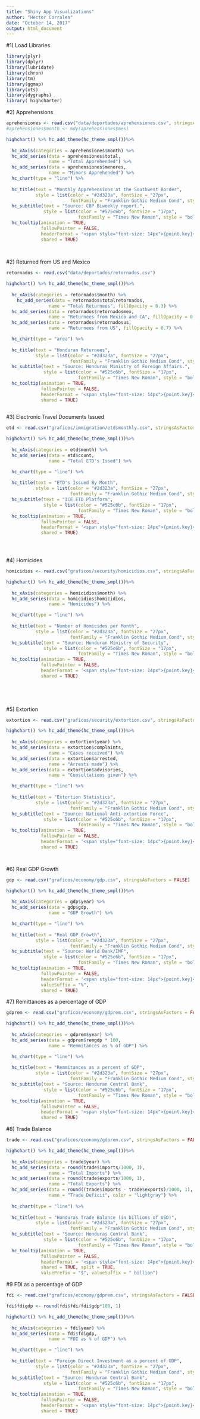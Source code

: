 ```yaml
---
title: "Shiny App Visualizations"
author: "Hector Corrales"
date: "October 14, 2017"
output: html_document
---
```

#1) Load Libraries
```r
library(plyr)
library(dplyr)
library(lubridate)
library(chron)
library(tm)
library(ggmap)
library(xts)
library(dygraphs)
library( highcharter)
```

#2) Apprehensions

```r

aprehensiones <- read.csv("data/deportados/aprehensiones.csv", stringsAsFactors = FALSE)
#aprehensiones$month <- mdy(aprehensiones$mes)

highchart() %>% hc_add_theme(hc_theme_smpl())%>%
  
  hc_xAxis(categories = aprehensiones$month) %>% 
  hc_add_series(data = aprehensiones$total,
                name = "Total Apprehended") %>%
  hc_add_series(data = aprehensiones$menores,
                name = "Minors Apprehended") %>%
  hc_chart(type = "line") %>% 
  
  hc_title(text = "Monthly Apprehensions at the Southwest Border",
           style = list(color = "#2d323a", fontSize = "27px", 
                        fontFamily = "Franklin Gothic Medium Cond", style = "bold")) %>%
  hc_subtitle(text = "Source: CBP Biweekly report.", 
              style = list(color = "#525c6b", fontSize = "17px", 
                           fontFamily = "Times New Roman", style = "bold")) %>%
  hc_tooltip(animation = TRUE,
             followPointer = FALSE,
             headerFormat = '<span style="font-size: 14px">{point.key}</span><br/>', 
             shared = TRUE)
  
  
```

#2) Returned from US and Mexico

```r
retornados <- read.csv("data/deportados/retornados.csv")

highchart() %>% hc_add_theme(hc_theme_smpl())%>%
  
  hc_xAxis(categories = retornados$month) %>% 
    hc_add_series(data = retornados$totalretornados,
                name = "Total Returnees", fillOpacity = 0.3) %>%
  hc_add_series(data = retornados$retornadosmex,
                name = "Returnees from Mexico and CA", fillOpacity = 0.5) %>%
  hc_add_series(data = retornados$retornadosus,
                name = "Returnees from US", fillOpacity = 0.7) %>%

  hc_chart(type = "area") %>% 
  
  hc_title(text = "Honduran Returnees",
           style = list(color = "#2d323a", fontSize = "27px", 
                        fontFamily = "Franklin Gothic Medium Cond", style = "bold")) %>%
  hc_subtitle(text = "Source: Honduras Ministry of Foreign Affairs.", 
              style = list(color = "#525c6b", fontSize = "17px", 
                           fontFamily = "Times New Roman", style = "bold")) %>%
  hc_tooltip(animation = TRUE,
             followPointer = FALSE,
             headerFormat = '<span style="font-size: 14px">{point.key}</span><br/>', 
             shared = TRUE)
  

```

#3) Electronic Travel Documents Issued

```r


etd <- read.csv("graficos/immigration/etdsmonthly.csv", stringsAsFactors = FALSE)

highchart() %>% hc_add_theme(hc_theme_smpl())%>%
  
  hc_xAxis(categories = etd$month) %>% 
  hc_add_series(data = etd$count,
                name = "Total ETD's Issed") %>%

  hc_chart(type = "line") %>% 
  
  hc_title(text = "ETD's Issued By Month",
           style = list(color = "#2d323a", fontSize = "27px", 
                        fontFamily = "Franklin Gothic Medium Cond", style = "bold")) %>%
  hc_subtitle(text = "ICE ETD Platform", 
              style = list(color = "#525c6b", fontSize = "17px", 
                           fontFamily = "Times New Roman", style = "bold")) %>%
  hc_tooltip(animation = TRUE,
             followPointer = FALSE,
             headerFormat = '<span style="font-size: 14px">{point.key}</span><br/>', 
             shared = TRUE)


  
```

#4) Homicides

```r

homicidios <- read.csv("graficos/security/homicidios.csv", stringsAsFactors = FALSE)

highchart() %>% hc_add_theme(hc_theme_smpl())%>%
  
  hc_xAxis(categories = homicidios$month) %>% 
  hc_add_series(data = homicidios$homicidios,
                name = "Homicides") %>%

  hc_chart(type = "line") %>% 
  
  hc_title(text = "Number of Homicides per Month",
           style = list(color = "#2d323a", fontSize = "27px", 
                        fontFamily = "Franklin Gothic Medium Cond", style = "bold")) %>%
  hc_subtitle(text = "Source: Honduran Ministry of Security", 
              style = list(color = "#525c6b", fontSize = "17px", 
                           fontFamily = "Times New Roman", style = "bold")) %>%
  hc_tooltip(animation = TRUE,
             followPointer = FALSE,
             headerFormat = '<span style="font-size: 14px">{point.key}</span><br/>', 
             shared = TRUE)


  
  
```

#5) Extortion

```r

extortion <- read.csv("graficos/security/extortion.csv", stringsAsFactors = FALSE)

highchart() %>% hc_add_theme(hc_theme_smpl())%>%
  
  hc_xAxis(categories = extortion$year) %>% 
  hc_add_series(data = extortion$complaints,
                name = "Cases received") %>%
  hc_add_series(data = extortion$arrested,
                name = "Arrests made") %>%
  hc_add_series(data = extortion$advisories,
                name = "Consultations given") %>%

  hc_chart(type = "line") %>% 
  
  hc_title(text = "Extortion Statistics",
           style = list(color = "#2d323a", fontSize = "27px", 
                        fontFamily = "Franklin Gothic Medium Cond", style = "bold")) %>%
  hc_subtitle(text = "Source: National Anti-extortion Force", 
              style = list(color = "#525c6b", fontSize = "17px", 
                           fontFamily = "Times New Roman", style = "bold")) %>%
  hc_tooltip(animation = TRUE,
             followPointer = FALSE,
             headerFormat = '<span style="font-size: 14px">{point.key}</span><br/>', 
             shared = TRUE)




```


#6) Real GDP Growth

```r

gdp <- read.csv("graficos/economy/gdp.csv", stringsAsFactors = FALSE)

highchart() %>% hc_add_theme(hc_theme_smpl())%>%
  
  hc_xAxis(categories = gdp$year) %>% 
  hc_add_series(data = gdp$gdp,
                name = "GDP Growth") %>%

  hc_chart(type = "line") %>% 
  
  hc_title(text = "Real GDP Growth",
           style = list(color = "#2d323a", fontSize = "27px", 
                        fontFamily = "Franklin Gothic Medium Cond", style = "bold")) %>%
  hc_subtitle(text = "Source: World Bank/IMF", 
              style = list(color = "#525c6b", fontSize = "17px", 
                           fontFamily = "Times New Roman", style = "bold")) %>%
  hc_tooltip(animation = TRUE,
             followPointer = FALSE,
             headerFormat = '<span style="font-size: 14px">{point.key}</span><br/>', 
             valueSuffix = "%",
             shared = TRUE)
```

#7) Remittances as a percentage of GDP

```r

gdprem <- read.csv("graficos/economy/gdprem.csv", stringsAsFactors = FALSE)

highchart() %>% hc_add_theme(hc_theme_smpl())%>%
  
  hc_xAxis(categories = gdprem$year) %>% 
  hc_add_series(data = gdprem$remgdp * 100,
                name = "Remmitances as % of GDP") %>%

  hc_chart(type = "line") %>% 
  
  hc_title(text = "Remmitances as a percent of GDP",
           style = list(color = "#2d323a", fontSize = "27px", 
                        fontFamily = "Franklin Gothic Medium Cond", style = "bold")) %>%
  hc_subtitle(text = "Source: Honduran Central Bank", 
              style = list(color = "#525c6b", fontSize = "17px", 
                           fontFamily = "Times New Roman", style = "bold")) %>%
  hc_tooltip(animation = TRUE,
             followPointer = FALSE,
             headerFormat = '<span style="font-size: 14px">{point.key}</span><br/>', 
             shared = TRUE)

```

#8) Trade Balance

```r

trade <- read.csv("graficos/economy/gdprem.csv", stringsAsFactors = FALSE)

highchart() %>% hc_add_theme(hc_theme_smpl())%>%
  
  hc_xAxis(categories = trade$year) %>% 
  hc_add_series(data = round(trade$imports/1000, 1),
                name = "Total Imports") %>%
  hc_add_series(data = round(trade$exports/1000, 1),
                name = "Total Exports") %>%
  hc_add_series(data = round((trade$imports - trade$exports)/1000, 1),
                name = "Trade Deficit", color = "lightgray") %>%
  
  hc_chart(type = "line") %>% 
  
  hc_title(text = "Honduras Trade Balance (in billions of USD)",
           style = list(color = "#2d323a", fontSize = "27px", 
                        fontFamily = "Franklin Gothic Medium Cond", style = "bold")) %>%
  hc_subtitle(text = "Source: Honduras Central Bank", 
              style = list(color = "#525c6b", fontSize = "17px", 
                           fontFamily = "Times New Roman", style = "bold")) %>%
  hc_tooltip(animation = TRUE,
             followPointer = FALSE,
             headerFormat = '<span style="font-size: 14px">{point.key}</span><br/>', 
             shared = TRUE, split = TRUE, 
             valuePrefix = "$", valueSuffix = " billion")
```


#9 FDI as a percentage of GDP

```r

fdi <- read.csv("graficos/economy/gdprem.csv", stringsAsFactors = FALSE)

fdi$fdigdp <- round(fdi$fdi/fdi$gdp*100, 1)

highchart() %>% hc_add_theme(hc_theme_smpl())%>%
  
  hc_xAxis(categories = fdi$year) %>% 
  hc_add_series(data = fdi$fdigdp,
                name = "FDI as % of GDP") %>%

  hc_chart(type = "line") %>% 
  
  hc_title(text = "Foreign Direct Investment as a percent of GDP",
           style = list(color = "#2d323a", fontSize = "27px", 
                        fontFamily = "Franklin Gothic Medium Cond", style = "bold")) %>%
  hc_subtitle(text = "Source: Honduran Central Bank", 
              style = list(color = "#525c6b", fontSize = "17px", 
                           fontFamily = "Times New Roman", style = "bold")) %>%
  hc_tooltip(animation = TRUE,
             followPointer = FALSE,
             headerFormat = '<span style="font-size: 14px">{point.key}</span><br/>', 
             shared = TRUE)
```











